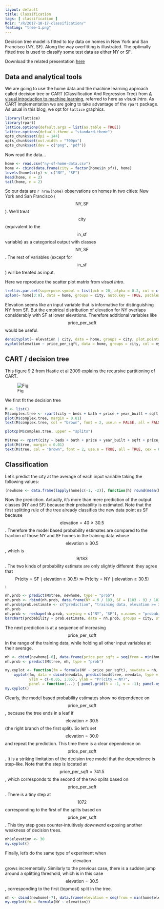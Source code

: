 ```yaml
---
layout: default
title: Classification
tags: [ classification ]
Rdir: "/R/2017-10-17-classification/"
featimg: "tree-1.png"
---
```


Decision tree model is fitted to toy data on homes in New York and San Francisco (NY, SF).  Along the way overfitting is illustrated.  The optimally fitted tree is used to classify some test data as either NY or SF.

Download the related presentation [here]({{ site.baseurl }}/assets/machine-learning-attilagk.pdf)

## Data and analytical tools

We are going to use the home data and the machine learning approach called decision tree or CART (Classification And Regression Tree) from [A visual introduction to machine learning](http://www.r2d3.us/visual-intro-to-machine-learning-part-1/), referred to here as *visual intro*.  As CART implementation we are going to take advantage of the `rpart` package.  As usual in this blog, we opt for `lattice` graphics.

```r
library(lattice)
library(rpart)
lattice.options(default.args = list(as.table = TRUE))
lattice.options(default.theme = "standard.theme")
opts_chunk$set(dpi = 144)
opts_chunk$set(out.width = "700px")
opts_chunk$set(dev = c("png", "pdf"))
```

Now read the data...

```r
home <- read.csv("ny-sf-home-data.csv")
home <- cbind(data.frame(city = factor(home$in_sf)), home)
levels(home$city) <- c("NY", "SF")
head(home, n = 2)
tail(home, n = 2)
```

So our data are `r nrow(home)` observations on homes in two cities: New York and San Francisco ($$\mathrm{NY},\mathrm{SF}$$).  We'll treat $$\mathrm{city}$$ (equivalent to the $$\mathrm{in\_sf}$$ variable) as a categorical output with classes $$\mathrm{NY},\mathrm{SF}$$.  The rest of variables (except for $$\mathrm{in\_sf}$$) will be treated as input.

Here we reproduce the scatter plot matrix from *visual intro*.

```r
trellis.par.set(superpose.symbol = list(pch = 20, alpha = 0.2, col = c(my.col <- c("blue", "green3"), trellis.par.get("superpose.symbol")$col[3:7])))
splom(~ home[3:9], data = home, groups = city, auto.key = TRUE, pscales = 0)
```

Elevation seems like an input variable that is informative for distinguishing NY from SF.  But the empirical distribution of elevation for NY overlaps considerably with SF at lower elevations.  Therefore additional variables like $$\mathrm{price\_per\_sqft}$$ would be useful.

```r
densityplot(~ elevation | city, data = home, groups = city, plot.points = "rug", layout = c(1, 2), xlim = c(0, 250), col = my.col)
xyplot(elevation ~ price_per_sqft, data = home, groups = city, col = my.col)
```

## CART / decision tree

This figure 9.2 from Hastie et al 2009 explains the recursive partitioning of CART.

![Fig]({{ site.baseurl }}/figures/elements-stats-learning-fig-9.2.jpg)

We first fit the decision tree

```r
M <- list()
M$complex.tree <- rpart(city ~ beds + bath + price + year_built + sqft + price_per_sqft + elevation, data = home, control = rpart.control(cp = -1))
plot(M$complex.tree, margin = 0.01)
text(M$complex.tree, col = "brown", font = 2, use.n = FALSE, all = FALSE, cex = 0.8)
```

```r
plotcp(M$complex.tree, upper = "splits")
```

```r
M$tree <- rpart(city ~ beds + bath + price + year_built + sqft + price_per_sqft + elevation, data = home)
plot(M$tree, margin = 0.01)
text(M$tree, col = "brown", font = 2, use.n = TRUE, all = TRUE, cex = 0.9)
```

## Classification

Let's predict the city at the average of each input variable taking the following values:

```r
(newhome <- data.frame(lapply(home[c(-1, -2)], function(h) round(mean(h)))))
```

Now the prediction.  Actually, it's more than mere prediction of the output classes (NY and SF) because their probability is estimated.  Note that the first splitting rule of the tree already classifies the new data point as SF because $$\mathrm{elevation} = 40 \ge 30.5$$.  Therefore the model based probability estimates are compared to the fraction of those NY and SF homes in the training data whose $$\mathrm{elevation} \ge 30.5$$, which is $$9 / 183$$.  The two kinds of probability estimate are only slightly different: they agree that $$\mathrm{Pr}(\mathrm{city} = \mathrm{SF} \mid \mathrm{elevation} \ge 30.5) \gg \mathrm{Pr}(\mathrm{city} = \mathrm{NY} \mid \mathrm{elevation} \ge 30.5)$$:

```r
nh.prob <- predict(M$tree, newhome, type = "prob")
nh.prob <- rbind(nh.prob, data.frame(NY = 9 / 183, SF = (183 - 9) / 183))
nh.prob$prob.estimate <- c("prediction", "training data, elevation >= 30.5")
nh.prob
nh.prob <- reshape(nh.prob, varying = c("NY", "SF"), v.names = "probability", times = c("NY", "SF"), timevar = "city", direction = "long")
barchart(probability ~ prob.estimate, data = nh.prob, groups = city, stack = TRUE, auto.key = TRUE, scales = list(x = list(cex = 1)))
```

The next prediction is at a sequence of increasing $$\mathrm{price\_per\_sqft}$$ in the range of the training data, while holding all other input variables at their average.

```r
nh <- cbind(newhome[-6], data.frame(price_per_sqft = seq(from = min(home$price_per_sqft), to = max(home$price_per_sqft), length.out = 50)))
nh.prob <- predict(M$tree, nh, type = "prob")
```

```r
my.xyplot <- function(fm = formula(NY ~ price_per_sqft), newdata = nh, mod = M)
    xyplot(fm, data = cbind(newdata, predict(mod$tree, newdata, type = "prob")),
           ylim = c(-0.05, 1.05), ylab = "Pr(city = NY)",
           panel = function(...) { panel.grid(h = -1, v = -1); panel.xyplot(...) })
my.xyplot()
```

Clearly, the model based probability estimates show no dependence on $$\mathrm{price\_per\_sqft}$$, because the tree ends in a leaf if $$\mathrm{elevation} \ge 30.5$$ (the right branch of the first split).  So let's set $$\mathrm{elevation} = 30.0$$ and repeat the prediction.  This time there is a clear dependence on $$\mathrm{price\_per\_sqft}$$.  It is a striking limitation of the decision tree model that the dependence is step-like.  Note that the step is located at $$\mathrm{price\_per\_sqft} = 741.5$$, which corresponds to the second of the two splits based on $$\mathrm{price\_per\_sqft}$$.  There is a tiny step at $$1072$$ corresponding to the first of the splits based on $$\mathrm{price\_per\_sqft}$$.  This tiny step goes counter-intuitively *downward* exposing another weakness of decision trees.

```r
nh$elevation <- 30
my.xyplot()
```

Finally, let's do the same type of experiment when $$\mathrm{elevation}$$ grows incrementally.  Similarly to the previous case, there is a sudden jump around a splitting threshold, which is in this case $$\mathrm{elevation} = 30.5$$, corresponding to the first (topmost) split in the tree.

```r
nh <- cbind(newhome[-7], data.frame(elevation = seq(from = min(home$elevation), to = max(home$elevation), length.out = 50)))
my.xyplot(fm = formula(NY ~ elevation))
```

